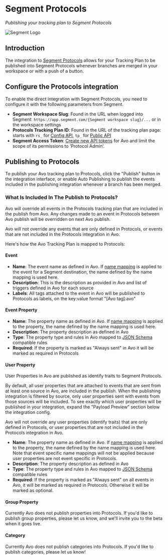 # Segment Protocols

_Publishing your tracking plan to Segment Protocols_

![Segment Logo](/images/publishing_protocols.svg)

## Introduction

The integration to [Segment Protocols](https://segment.com/docs/protocols) allows for your Tracking Plan to be published into Segment Protocols whenever branches are merged in your workspace or with a push of a button.

## Configure the Protocols integration

To enable the direct integration with Segment Protocols, you need to configure it with the following parameters from Segment.

- **Segment Workspace Slug**: Found in the URL when logged into Segment: `https://app.segment.com/{Segment workspace slug}/...` or in the workspace settings
- **Protocols Tracking Plan ID**: Found in the URL of the tracking plan page: starts with `rs_` for [Config API](https://segment.com/docs/api/config-api/), `tp_` for [Public API](https://segment.com/docs/api/public-api/)
- **Segment Access Token**: [Create new API tokens](https://segment.com/docs/api/config-api/authentication/#create-an-access-token) for Avo and limit the scope of its permissions to ‘Protocol Admin’.

## Publishing to Protocols

To publish your Avo tracking plan to Protocols, click the "Publish" button in the integration interface, or enable Auto Publishing to publish the events included in the publishing integration whenever a branch has been merged.

### What Is Included In The Publish to Protocols?

Avo will override all events in the Protocols tracking plan that are included in the publish from Avo. Any changes made to an event in Protocols between Avo publish will be overridden on next Avo publish.

Avo will not override any events that are only defined in Protocols, or events that are not included in the Protocols integration in Avo.

Here's how the Avo Tracking Plan is mapped to Protocols:

#### Event

- **Name**: The event name as defined in Avo. If [name mapping](/data-design/name-mapping) is applied to the event for a Segment destination, the name defined by the name mapping is used here.
- **Description**: This is the description as provided in Avo and list of triggers defined in Avo for each source
- **Labels**: All tags attached to the event in Avo will be published to Protocols as labels, on the key:value format "[Avo tag]:avo"

#### Event Property

- **Name**: The property name as defined in Avo. If [name mapping](/data-design/name-mapping) is applied to the property, the name defined by the name mapping is used here.
- **Description**: The property description as defined in Avo
- **Type**: The property type and rules in Avo mapped to [JSON Schema](https://json-schema.org) compatible rules
- **Required**: If the property is marked as "Always sent" in Avo it will be marked as required in Protocols

#### User Property

User Properties in Avo are published as identify traits to Segment Protocols.

By default, all user properties that are attached to events that are sent from at least one source in Avo, are included in the publish. When the publishing integration is filtered by source, only user properties sent with events from those sources will be included. To see exactly which user properties will be published in your integration, expand the "Payload Preview" section below the integration config.

Avo will not override any user properties (identify traits) that are only defined in Protocols, or user properties that are not included in the Protocols integration in Avo.

- **Name**: The property name as defined in Avo. If [name mapping](/data-design/name-mapping) is applied to the property, the name defined by the name mapping is used here. Note that event specific name mappings will not be applied because user properties are not event specific in Protocols.
- **Description**: The property description as defined in Avo
- **Type**: The property type and rules in Avo mapped to [JSON Schema](https://json-schema.org) compatible rules
- **Required**: If the property is marked as "Always sent" on all events in Avo, it will be marked as required in Protocols. Otherwise it will be marked as optional.

#### Group Property

Currently Avo does not publish properties into Protocols. If you'd like to publish group properties, please let us know, and we'll invite you to the beta when it goes live.

#### Category

Currently Avo does not publish categories into Protocols. If you'd like to publish categories, please let us know!

